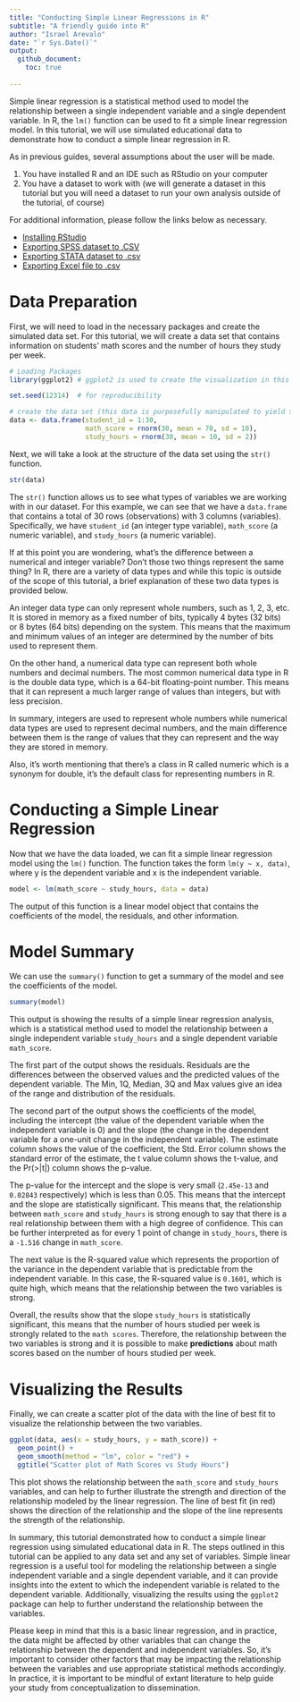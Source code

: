 ```yaml
---
title: "Conducting Simple Linear Regressions in R"
subtitle: "A friendly guide into R"
author: "Israel Arevalo"
date: "`r Sys.Date()`"
output: 
  github_document:
    toc: true
    
---
```


Simple linear regression is a statistical method used to model the relationship between a single independent variable and a single dependent variable. In R, the `lm()` function can be used to fit a simple linear regression model. In this tutorial, we will use simulated educational data to demonstrate how to conduct a simple linear regression in R.

As in previous guides, several assumptions about the user will be made.

1.  You have installed R and an IDE such as RStudio on your computer
2.  You have a dataset to work with (we will generate a dataset in this
    tutorial but you will need a dataset to run your own analysis
    outside of the tutorial, of course)

For additional information, please follow the links below as necessary.

- [Installing
  RStudio](https://rstudio-education.github.io/hopr/starting.html)
- [Exporting SPSS dataset to
  .CSV](https://www.ibm.com/docs/en/spss-statistics/beta?topic=files-exporting-datasets)
- [Exporting STATA dataset to
  .csv](https://stats.oarc.ucla.edu/stata/faq/how-do-i-export-stata-dta-files-to-comma-separated-files/)
- [Exporting Excel file to
  .csv](https://support.microsoft.com/en-us/office/import-or-export-text-txt-or-csv-files-5250ac4c-663c-47ce-937b-339e391393ba)

# Data Preparation

First, we will need to load in the necessary packages and create the simulated data set. For this tutorial, we will create a data set that contains information on students' math scores and the number of hours they study per week.

```r

# Loading Packages
library(ggplot2) # ggplot2 is used to create the visualization in this tutorial

```


```r

set.seed(12314)  # for reproducibility

# create the data set (this data is purposefully manipulated to yield significant results for the purpose of the tutorial)
data <- data.frame(student_id = 1:30,
                   math_score = rnorm(30, mean = 70, sd = 10),
                   study_hours = rnorm(30, mean = 10, sd = 2))

```

Next, we will take a look at the structure of the data set using the `str()` function.

```r

str(data)

```

The `str()` function allows us to see what types of variables we are working with in our dataset. For this example, we can see that we have a `data.frame` that contains a total of 30 rows (observations) with 3 columns (variables). Specifically, we have `student_id` (an integer type variable), `math_score` (a numeric variable), and `study_hours` (a numeric variable). 

If at this point you are wondering, what's the difference between a numerical and integer variable? Don't those two things represent the same thing? In R, there are a variety of data types and while this topic is outside of the scope of this tutorial, a brief explanation of these two data types is provided below.

An integer data type can only represent whole numbers, such as 1, 2, 3, etc. It is stored in memory as a fixed number of bits, typically 4 bytes (32 bits) or 8 bytes (64 bits) depending on the system. This means that the maximum and minimum values of an integer are determined by the number of bits used to represent them.

On the other hand, a numerical data type can represent both whole numbers and decimal numbers. The most common numerical data type in R is the double data type, which is a 64-bit floating-point number. This means that it can represent a much larger range of values than integers, but with less precision.

In summary, integers are used to represent whole numbers while numerical data types are used to represent decimal numbers, and the main difference between them is the range of values that they can represent and the way they are stored in memory.

Also, it's worth mentioning that there's a class in R called numeric which is a synonym for double, it's the default class for representing numbers in R.

# Conducting a Simple Linear Regression

Now that we have the data loaded, we can fit a simple linear regression model using the `lm()` function. The function takes the form `lm(y ~ x, data)`, where y is the dependent variable and x is the independent variable.

```r

model <- lm(math_score ~ study_hours, data = data)

```

The output of this function is a linear model object that contains the coefficients of the model, the residuals, and other information.

# Model Summary

We can use the `summary()` function to get a summary of the model and see the coefficients of the model.

```r

summary(model)

```

This output is showing the results of a simple linear regression analysis, which is a statistical method used to model the relationship between a single independent variable `study_hours` and a single dependent variable `math_score`.

The first part of the output shows the residuals. Residuals are the differences between the observed values and the predicted values of the dependent variable. The Min, 1Q, Median, 3Q and Max values give an idea of the range and distribution of the residuals.

The second part of the output shows the coefficients of the model, including the intercept (the value of the dependent variable when the independent variable is 0) and the slope (the change in the dependent variable for a one-unit change in the independent variable). The estimate column shows the value of the coefficient, the Std. Error column shows the standard error of the estimate, the t value column shows the t-value, and the Pr(>|t|) column shows the p-value.

The p-value for the intercept and the slope is very small (`2.45e-13` and `0.02843` respectively) which is less than 0.05. This means that the intercept and the slope are statistically significant. This means that, the relationship between `math_score` and `study_hours` is strong enough to say that there is a real relationship between them with a high degree of confidence. This can be further interpreted as for every 1 point of change in `study_hours`, there is a `-1.516` change in `math_score`.

The next value is the R-squared value which represents the proportion of the variance in the dependent variable that is predictable from the independent variable. In this case, the R-squared value is `0.1601`, which is quite high, which means that the relationship between the two variables is strong. 

Overall, the results show that the slope `study_hours` is statistically significant, this means that the number of hours studied per week is strongly related to the `math scores`. Therefore, the relationship between the two variables is strong and it is possible to make **predictions** about math scores based on the number of hours studied per week.

# Visualizing the Results

Finally, we can create a scatter plot of the data with the line of best fit to visualize the relationship between the two variables.

```r

ggplot(data, aes(x = study_hours, y = math_score)) +
  geom_point() +
  geom_smooth(method = "lm", color = "red") +
  ggtitle("Scatter plot of Math Scores vs Study Hours")

```

This plot shows the relationship between the `math_score` and `study_hours` variables, and can help to further illustrate the strength and direction of the relationship modeled by the linear regression. The line of best fit (in red) shows the direction of the relationship and the slope of the line represents the strength of the relationship.

In summary, this tutorial demonstrated how to conduct a simple linear regression using simulated educational data in R. The steps outlined in this tutorial can be applied to any data set and any set of variables. Simple linear regression is a useful tool for modeling the relationship between a single independent variable and a single dependent variable, and it can provide insights into the extent to which the independent variable is related to the dependent variable. Additionally, visualizing the results using the `ggplot2` package can help to further understand the relationship between the variables.

Please keep in mind that this is a basic linear regression, and in practice, the data might be affected by other variables that can change the relationship between the dependent and independent variables. So, it's important to consider other factors that may be impacting the relationship between the variables and use appropriate statistical methods accordingly. In practice, it is important to be mindful of extant literature to help guide your study from conceptualization to dissemination.
